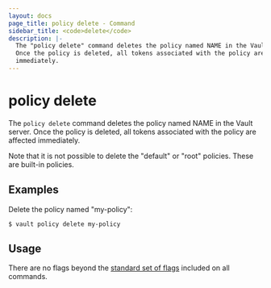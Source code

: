 ```yaml
---
layout: docs
page_title: policy delete - Command
sidebar_title: <code>delete</code>
description: |-
  The "policy delete" command deletes the policy named NAME in the Vault server.
  Once the policy is deleted, all tokens associated with the policy are affected
  immediately.
---
```


# policy delete

The `policy delete` command deletes the policy named NAME in the Vault server.
Once the policy is deleted, all tokens associated with the policy are affected
immediately.

Note that it is not possible to delete the "default" or "root" policies. These
are built-in policies.

## Examples

Delete the policy named "my-policy":

```text
$ vault policy delete my-policy
```

## Usage

There are no flags beyond the [standard set of flags](/docs/commands/index.html)
included on all commands.
